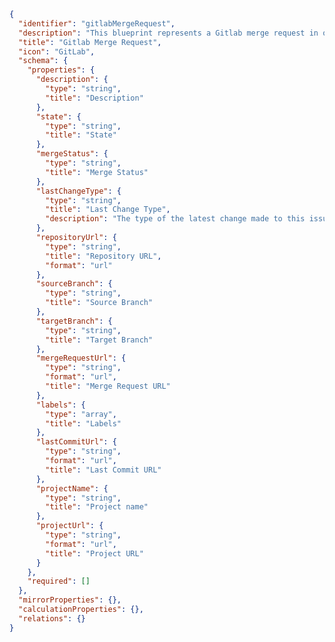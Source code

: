 ```json showLineNumbers
{
  "identifier": "gitlabMergeRequest",
  "description": "This blueprint represents a Gitlab merge request in our software catalog",
  "title": "Gitlab Merge Request",
  "icon": "GitLab",
  "schema": {
    "properties": {
      "description": {
        "type": "string",
        "title": "Description"
      },
      "state": {
        "type": "string",
        "title": "State"
      },
      "mergeStatus": {
        "type": "string",
        "title": "Merge Status"
      },
      "lastChangeType": {
        "type": "string",
        "title": "Last Change Type",
        "description": "The type of the latest change made to this issue"
      },
      "repositoryUrl": {
        "type": "string",
        "title": "Repository URL",
        "format": "url"
      },
      "sourceBranch": {
        "type": "string",
        "title": "Source Branch"
      },
      "targetBranch": {
        "type": "string",
        "title": "Target Branch"
      },
      "mergeRequestUrl": {
        "type": "string",
        "format": "url",
        "title": "Merge Request URL"
      },
      "labels": {
        "type": "array",
        "title": "Labels"
      },
      "lastCommitUrl": {
        "type": "string",
        "format": "url",
        "title": "Last Commit URL"
      },
      "projectName": {
        "type": "string",
        "title": "Project name"
      },
      "projectUrl": {
        "type": "string",
        "format": "url",
        "title": "Project URL"
      }
    },
    "required": []
  },
  "mirrorProperties": {},
  "calculationProperties": {},
  "relations": {}
}
```
